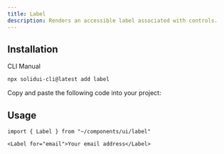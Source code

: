 ```yaml
---
title: Label
description: Renders an accessible label associated with controls.
---
```


<ComponentPreview name="checkbox-demo" />

## Installation

<Tabs defaultValue="cli">

<TabsList>
  <TabsTrigger value="cli">CLI</TabsTrigger>
  <TabsTrigger value="manual">Manual</TabsTrigger>
</TabsList>

<TabsContent value="cli">

```bash
npx solidui-cli@latest add label
```

</TabsContent>

<TabsContent value="manual">

<Step>Copy and paste the following code into your project: </Step>

<ComponentSource name="label" />

</TabsContent>

</Tabs>

## Usage

```tsx
import { Label } from "~/components/ui/label"
```

```tsx
<Label for="email">Your email address</Label>
```
